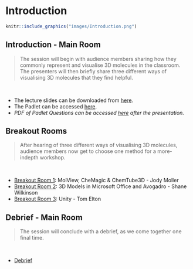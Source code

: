 # Introduction

```r
knitr::include_graphics("images/Introduction.png")
```

## Introduction - Main Room {.unlisted .unnumbered}

> The session will begin with audience members sharing how they commonly represent and visualise 3D molecules in the classroom. The presenters will then briefly share three different ways of visualising 3D molecules that they find helpful.

<br>

- The lecture slides can be downloaded from [here]().
- The Padlet can be accessed [here](https://padlet.com/jodymoller/xxl5j4i916uhhn64).
- *PDF of Padlet Questions can be accessed [here]() after the presentation.*

## Breakout Rooms {.unlisted .unnumbered}

> After hearing of three different ways of visualising 3D molecules, audience members now get to choose one method for a more-indepth workshop.

<br>

- [Breakout Room 1](#Room-1): MolView, CheMagic & ChemTube3D - Jody Moller
- [Breakout Room 2](#Room-2): 3D Models in Microsoft Office and Avogadro - Shane Wilkinson
- [Breakout Room 3](#Room-3): Unity - Tom Elton


## Debrief - Main Room {.unlisted .unnumbered}

> The session will conclude with a debrief, as we come together one final time.

<br>

- [Debrief](#Debrief)
